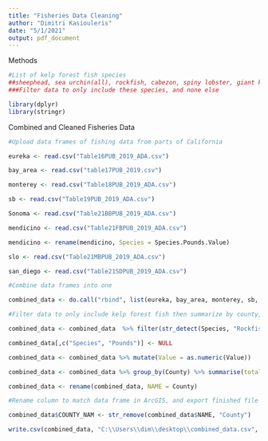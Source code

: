 ---
title: "Fisheries Data Cleaning"
author: "Dimitri Kasiouleris"
date: "5/1/2021"
output: pdf_document
---

Methods
```{r}
#List of kelp forest fish species 
##sheephead, sea urchin(all), rockfish, cabezon, spiny lobster, giant kelpfish,scorpionfish, giant sea bass, kelp bass
###Filter data to only include these species, and none else
```

```{r}
library(dplyr)
library(stringr)
```

Combined and Cleaned Fisheries Data
```{r}
#Upload data frames of fishing data from parts of California  

eureka <- read.csv("Table16PUB_2019_ADA.csv")

bay_area <- read.csv("table17PUB_2019.csv")

monterey <- read.csv("Table18PUB_2019_ADA.csv")

sb <- read.csv("Table19PUB_2019_ADA.csv")

Sonoma <- read.csv("Table21BBPUB_2019_ADA.csv")

mendicino <- read.csv("Table21FBPUB_2019_ADA.csv")

mendicino <- rename(mendicino, Species = Species.Pounds.Value)

slo <- read.csv("Table21MBPUB_2019_ADA.csv")

san_diego <- read.csv("Table21SDPUB_2019_ADA.csv")

#Combine data frames into one

combined_data <- do.call("rbind", list(eureka, bay_area, monterey, sb, Sonoma, mendicino, slo, san_diego))

#Filter data to only include kelp forest fish then summarize by county, and total value

combined_data <- combined_data  %>% filter(str_detect(Species, "Rockfish|Sheephead|Sea Urchin|Cabezon|Lobster|Kelpfish|Scorpionfish|Sea Bass|Kelp Bass|Sea Urchin"))

combined_data[,c("Species", "Pounds")] <- NULL

combined_data <- combined_data %>% mutate(Value = as.numeric(Value))

combined_data <- combined_data %>% group_by(County) %>% summarise(total_value = sum(Value))

combined_data <- rename(combined_data, NAME = County)

#Rename column to match data frame in ArcGIS, and export finished file 

combined_data$COUNTY_NAM <- str_remove(combined_data$NAME, "County")

write.csv(combined_data, "C:\\Users\\dim\\desktop\\combined_data.csv", row.names = FALSE)
```









